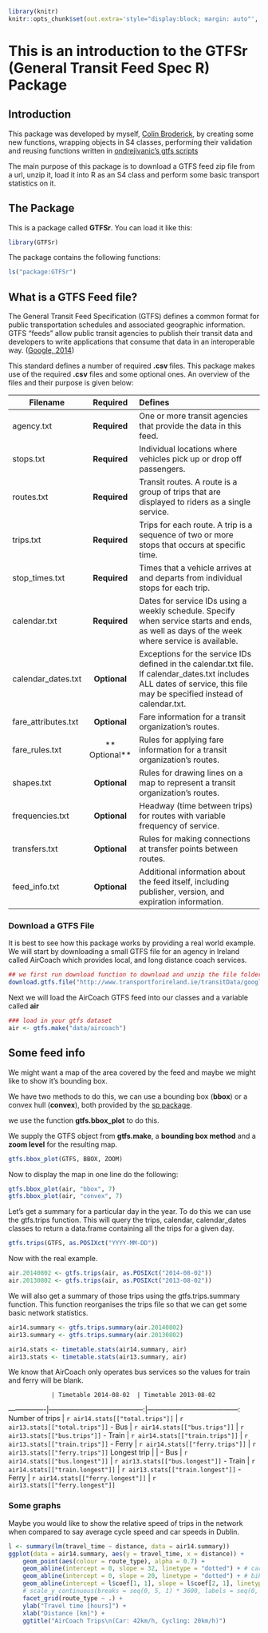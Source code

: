<!--
%\VignetteEngine{knitr::docco_linear}
%\VignetteIndexEntry{An Introduction to the GTFSr package}
-->

```r
library(knitr)
knitr::opts_chunk$set(out.extra='style="display:block; margin: auto"', fig.align="center")
```

This is an introduction to the GTFSr (General Transit Feed Spec R) Package
=======================


Introduction
-------------

This package was developed by myself, [Colin Broderick](http://www.cbroderick.me), by creating some new functions, wrapping objects in S4 classes, performing their validation and reusing functions written in  [ondrejivanic's gtfs scripts](https://github.com/ondrejivanic/131500)

The main purpose of this package is to download a GTFS feed zip file from a url, unzip it, load it into R as an S4 class and perform some basic transport statistics on it.

The Package
-----------
This is a package called **GTFSr**.  You can load it like this:
```r
library(GTFSr)
```

The package contains the following functions:
```r
ls("package:GTFSr")
```

What is a GTFS Feed file?
----------------
The General Transit Feed Specification (GTFS) defines a common format for public transportation schedules and associated geographic information. GTFS "feeds" allow public transit agencies to publish their transit data and developers to write applications that consume that data in an interoperable way. ([Google, 2014](https://developers.google.com/transit/gtfs/))

This standard defines a number of required **.csv **files. This package makes use of the required **.csv** files and some optional ones. An overview of the files and their purpose is given below:

| Filename        | Required		| Defines  |
| ------------- |:-------------:	| :-----------------------------------------------------------------|
| agency.txt    | **Required**			 | One or more transit agencies that provide the data in this feed. |
| stops.txt     | **Required **    		 | Individual locations where vehicles pick up or drop off passengers. |
| routes.txt 	| **Required**      	 | Transit routes. A route is a group of trips that are displayed to riders as a single service. |
| trips.txt 		| **Required** 		 | Trips for each route. A trip is a sequence of two or more stops that occurs at specific time. |
| stop_times.txt 	| **Required**		 | Times that a vehicle arrives at and departs from individual stops for each trip. |
| calendar.txt		| **Required**		 | Dates for service IDs using a weekly schedule. Specify when service starts and ends, as well as days of the week where service is available. |
| calendar_dates.txt | **Optional** 	 | Exceptions for the service IDs defined in the calendar.txt file. If calendar_dates.txt includes ALL dates of service, this file may be specified instead of calendar.txt. |
| fare_attributes.txt | **Optional**	 | Fare information for a transit organization's routes.
| fare_rules.txt	| ** Optional**		 | Rules for applying fare information for a transit organization's routes. | 
| shapes.txt		| **Optional**		 | Rules for drawing lines on a map to represent a transit organization's routes. | 
| frequencies.txt	| **Optional**		 | Headway (time between trips) for routes with variable frequency of service. | 
| transfers.txt		| **Optional**		 | Rules for making connections at transfer points between routes. | 
| feed_info.txt		| **Optional**		 | Additional information about the feed itself, including publisher, version, and expiration information.


### Download a GTFS File
It is best to see how this package works by providing a real world example. We will start 
by downloading a small GTFS file for an agency in Ireland called AirCoach which provides 
local, and long distance coach services.

```r
## we first run download function to download and unzip the file folder in the current directory.
download.gtfs.file("http://www.transportforireland.ie/transitData/google_transit_aircoach.zip", "data/aircoach")
```
Next we will load the AirCoach GTFS feed into our classes and a variable called **air**

```r
### load in your gtfs dataset
air <- gtfs.make("data/aircoach")
```

## Some feed info
We might want a map of the area covered by the feed and maybe we might like to show it's bounding box.

We have two methods to do this, we can use a bounding box (**bbox**) or a convex hull (**convex**), both provided by the [sp package](http://cran.r-project.org/web/packages/sp/index.html).

we use the function **gtfs.bbox_plot** to do this.

We supply the GTFS object from **gtfs.make**, a **bounding box method** and a **zoom level** for the resulting map.

```r
gtfs.bbox_plot(GTFS, BBOX, ZOOM)
```

Now to display the map in one line do the following:

```r
gtfs.bbox_plot(air, "bbox", 7) 
gtfs.bbox_plot(air, "convex", 7) 
```

Let's get a summary for a particular day in the year. To do this we can use the gtfs.trips function. This will query the trips, calendar, calendar_dates classes to return a data.frame containing all the trips for a given day.

```r
gtfs.trips(GTFS, as.POSIXct("YYYY-MM-DD"))
```

Now with the real example. 

```r
air.20140802 <- gtfs.trips(air, as.POSIXct("2014-08-02"))
air.20130802 <- gtfs.trips(air, as.POSIXct("2013-08-02"))
```
We will also get a summary of those trips using the gtfs.trips.summary function. 
This function reorganises the trips file so that we can get some basic network statistics.

```r

air14.summary <- gtfs.trips.summary(air.20140802)
air13.summary <- gtfs.trips.summary(air.20130802)

air14.stats <- timetable.stats(air14.summary, air)
air13.stats <- timetable.stats(air13.summary, air)

```

We know that AirCoach only operates bus services so the values for train and ferry will be blank.

                | Timetable 2014-08-02  | Timetable 2013-08-02
----------------|-----------------------------------------:|---------------------------------------:
Number of trips | `r air14.stats[["total.trips"]]` | `r air13.stats[["total.trips"]]`
 - Bus          | `r air14.stats[["bus.trips"]]`   | `r air13.stats[["bus.trips"]]`
 - Train        | `r air14.stats[["train.trips"]]` | `r air13.stats[["train.trips"]]`
 - Ferry        | `r air14.stats[["ferry.trips"]]` | `r air13.stats[["ferry.trips"]]`
Longest trip    | |
 - Bus          | `r air14.stats[["bus.longest"]]`   | `r air13.stats[["bus.longest"]]`
 - Train        | `r air14.stats[["train.longest"]]` | `r air13.stats[["train.longest"]]`
 - Ferry        | `r air14.stats[["ferry.longest"]]` | `r air13.stats[["ferry.longest"]]`


### Some graphs
Maybe you would like to show the relative speed of trips in the network when
compared to say average cycle speed and car speeds in Dublin.

```r
l <- summary(lm(travel_time ~ distance, data = air14.summary))		
ggplot(data = air14.summary, aes(y = travel_time, x = distance)) + 
    geom_point(aes(colour = route_type), alpha = 0.7) +
    geom_abline(intercept = 0, slope = 32, linetype = "dotted") + # cars
	geom_abline(intercept = 0, slope = 20, linetype = "dotted") + # bikes
    geom_abline(intercept = l$coef[1, 1], slope = l$coef[2, 1], linetype = "solid") + # PM peak
    # scale_y_continuous(breaks = seq(0, 5, 1) * 3600, labels = seq(0, 5)) +
    facet_grid(route_type ~ .) +
    ylab("Travel time [hours]") +
    xlab("Distance [km]") +
    ggtitle("AirCoach Trips\n(Car: 42km/h, Cycling: 20km/h)")  		

```



